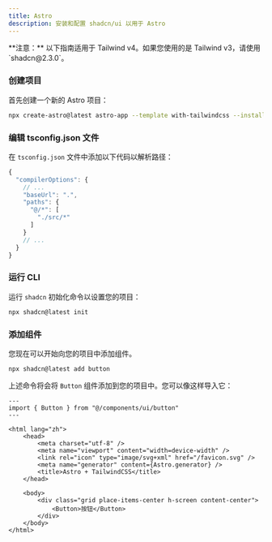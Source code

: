 ```yaml
---
title: Astro
description: 安装和配置 shadcn/ui 以用于 Astro
---
```


<Callout className="bg-blue-50 border-blue-600 dark:border-blue-900 dark:bg-blue-950 mb-6 [&_code]:bg-blue-100 dark:[&_code]:bg-blue-900">
  **注意：** 以下指南适用于 Tailwind v4。如果您使用的是 Tailwind v3，请使用 `shadcn@2.3.0`。
</Callout>

<Steps>

### 创建项目

首先创建一个新的 Astro 项目：

```bash
npx create-astro@latest astro-app --template with-tailwindcss --install --add react --git
```

### 编辑 tsconfig.json 文件

在 `tsconfig.json` 文件中添加以下代码以解析路径：

```ts title="tsconfig.json" {4-9} showLineNumbers
{
  "compilerOptions": {
    // ...
    "baseUrl": ".",
    "paths": {
      "@/*": [
        "./src/*"
      ]
    }
    // ...
  }
}
```

### 运行 CLI

运行 `shadcn` 初始化命令以设置您的项目：

```bash
npx shadcn@latest init
```

### 添加组件

您现在可以开始向您的项目中添加组件。

```bash
npx shadcn@latest add button
```

上述命令将会将 `Button` 组件添加到您的项目中。您可以像这样导入它：

```astro title="src/pages/index.astro" {2,16} showLineNumbers
---
import { Button } from "@/components/ui/button"
---

<html lang="zh">
	<head>
		<meta charset="utf-8" />
		<meta name="viewport" content="width=device-width" />
		<link rel="icon" type="image/svg+xml" href="/favicon.svg" />
		<meta name="generator" content={Astro.generator} />
		<title>Astro + TailwindCSS</title>
	</head>

	<body>
		<div class="grid place-items-center h-screen content-center">
			<Button>按钮</Button>
		</div>
	</body>
</html>
```

</Steps>